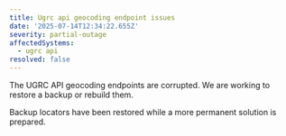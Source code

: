 ```yaml
---
title: Ugrc api geocoding endpoint issues
date: '2025-07-14T12:34:22.655Z'
severity: partial-outage
affectedSystems:
  - ugrc api
resolved: false
---
```


The UGRC API geocoding endpoints are corrupted. We are working to restore a backup or rebuild them.

<Update date="2025-07-14T16:42:22.655Z">
  Backup locators have been restored while a more permanent solution is prepared.
</Update>
